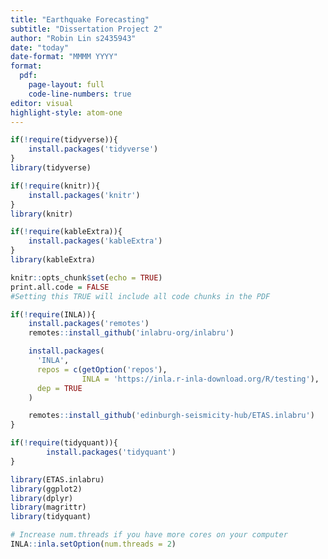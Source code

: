 ```yaml
---
title: "Earthquake Forecasting"
subtitle: "Dissertation Project 2"
author: "Robin Lin s2435943"
date: "today"
date-format: "MMMM YYYY"
format: 
  pdf:
    page-layout: full
    code-line-numbers: true
editor: visual
highlight-style: atom-one
---
```


```r
if(!require(tidyverse)){
    install.packages('tidyverse')
}
library(tidyverse)

if(!require(knitr)){
    install.packages('knitr')
}
library(knitr)

if(!require(kableExtra)){
    install.packages('kableExtra')
}
library(kableExtra)

knitr::opts_chunk$set(echo = TRUE)
print.all.code = FALSE
#Setting this TRUE will include all code chunks in the PDF

if(!require(INLA)){
    install.packages('remotes')
    remotes::install_github('inlabru-org/inlabru')

    install.packages(
      'INLA',
      repos = c(getOption('repos'), 
                INLA = 'https://inla.r-inla-download.org/R/testing'),
      dep = TRUE
    )

    remotes::install_github('edinburgh-seismicity-hub/ETAS.inlabru')
}

if(!require(tidyquant)){
        install.packages('tidyquant')
}
```

```r
library(ETAS.inlabru)
library(ggplot2)
library(dplyr)
library(magrittr)
library(tidyquant)

# Increase num.threads if you have more cores on your computer
INLA::inla.setOption(num.threads = 2)
```
